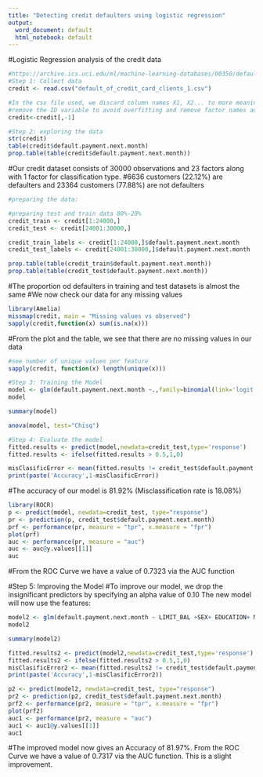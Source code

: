 ---
title: "Detecting credit defaulters using logistic regression"
output:
  word_document: default
  html_notebook: default
---
#Logistic Regression analysis of the credit data

```{r}

#https://archive.ics.uci.edu/ml/machine-learning-databases/00350/default%20of%20credit%20card%20clients.xls
#Step 1: Collect data
credit <- read.csv("default_of_credit_card_clients_1.csv")

#In the csv file used, we discard column names X1, X2... to more meaningful names given in row2- LIMIT_BAL, SEX.. present in the second row
#remove the ID variable to avoid overfitting and remove factor names additionally present in row
credit<-credit[,-1]
```
```{r}
#Step 2: exploring the data
str(credit)
table(credit$default.payment.next.month)
prop.table(table(credit$default.payment.next.month))
```
#Our credit dataset consists of 30000 observations and 23 factors along with 1 factor for classification type.
#6636 customers (22.12%) are defaulters and 23364 customers (77.88%) are not defaulters
```{r}
#preparing the data:

#preparing test and train data 80%-20%
credit_train <- credit[1:24000,]
credit_test <- credit[24001:30000,]

credit_train_labels <- credit[1:24000,]$default.payment.next.month
credit_test_labels <- credit[24001:30000,]$default.payment.next.month

prop.table(table(credit_train$default.payment.next.month))
prop.table(table(credit_test$default.payment.next.month))
```
#The proportion od defaulters in training and test datasets is almost the same
#We now check our data for any missing values
```{r}
library(Amelia)
missmap(credit, main = "Missing values vs observed")
sapply(credit,function(x) sum(is.na(x)))
```
#From the plot and the table, we see that there are no missing values in our data
```{r}
#see number of unique values per feature
sapply(credit, function(x) length(unique(x)))
```
```{r}
#Step 3: Training the Model
model <- glm(default.payment.next.month ~.,family=binomial(link='logit'),data=credit_train)
model
```

```{r}
summary(model)
```

```{r}
anova(model, test="Chisq")
```

```{r}
#Step 4: Evaluate the model
fitted.results <- predict(model,newdata=credit_test,type='response')
fitted.results <- ifelse(fitted.results > 0.5,1,0)

misClasificError <- mean(fitted.results != credit_test$default.payment.next.month)
print(paste('Accuracy',1-misClasificError))

```
#The accuracy of our model is 81.92% (Misclassification rate is 18.08%)
```{r}
library(ROCR)
p <- predict(model, newdata=credit_test, type="response")
pr <- prediction(p, credit_test$default.payment.next.month)
prf <- performance(pr, measure = "tpr", x.measure = "fpr")
plot(prf)
auc <- performance(pr, measure = "auc")
auc <- auc@y.values[[1]]
auc
```
#From the ROC Curve we have a value of 0.7323 via the AUC function

#Step 5: Improving the Model
#To improve our model, we drop the insignificant predictors by specifying an alpha value of 0.10 The new model will now use the features:  
```{r}
model2 <- glm(default.payment.next.month ~ LIMIT_BAL +SEX+ EDUCATION+ MARRIAGE + AGE +  PAY_0 +PAY_2+ PAY_3 + PAY_5 + BILL_AMT1 +BILL_AMT2 + PAY_AMT1 + PAY_AMT2+ PAY_AMT3+ PAY_AMT6 ,family=binomial(link='logit'),data=credit_train)
model2
```
```{r}
summary(model2)
```
```{r}
fitted.results2 <- predict(model2,newdata=credit_test,type='response')
fitted.results2 <- ifelse(fitted.results2 > 0.5,1,0)
misClasificError2 <- mean(fitted.results2 != credit_test$default.payment.next.month)
print(paste('Accuracy',1-misClasificError2))

p2 <- predict(model2, newdata=credit_test, type="response")
pr2 <- prediction(p2, credit_test$default.payment.next.month)
prf2 <- performance(pr2, measure = "tpr", x.measure = "fpr")
plot(prf2)
auc1 <- performance(pr2, measure = "auc")
auc1 <- auc1@y.values[[1]]
auc1
```
#The improved model now gives an Accuracy of 81.97%. From the ROC Curve we have a value of 0.7317 via the AUC function. 
This is a slight improvement.

